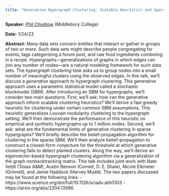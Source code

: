 ```yaml
---
title: "Generative Hypergraph Clustering: Scalable Heuristics and Sparse Thresholds"
---
```

**Speaker:** [Phil Chodrow](https://www.philchodrow.prof/) (Middlebury College)

**Date:** 1/24/23

**Abstract:** Many data sets concern entities that interact or gather in groups of two or more. Such data sets might describe people congregating for events, tags categorizing a forum post, and raw food ingredients combining in a recipe. Hypergraphs—generalizations of graphs in which edges can join any number of nodes—are a natural modeling framework for such data sets. The *hypergraph clustering task* asks us to group nodes into a small number of meaningful clusters using the observed edges. In this talk, we’ll discuss a *generative* approach to hypergraph clustering. This generative approach uses a parametric statistical model called a stochastic blockmodel (SBM). After introducing an SBM for hypergraphs, we’ll consider two main questions. First, we’ll ask: how can the generative approach inform scalable clustering heuristics? We’ll derive a fast greedy heuristic for clustering under certain common SBM assumptions. This heuristic generalizes Louvain modularity clustering to the hypergraph setting. We’ll then demonstrate the performance of this heuristic on empirical and synthetic hypergraphs up to 1 million nodes. Second, we’ll ask: what are the fundamental limits of generative clustering in sparse hypergraphs? We’ll briefly describe the belief-propagation algorithm for clustering in the sparse SBM. We’ll then analyze belief-propagation to construct a closed-form conjecture for the threshold at which generative clustering fails to detect planted clusters. Along the way, we’ll derive an eigenvector-based hypergraph clustering algorithm via a generalization of the graph nonbacktracking matrix. This talk includes joint work with Nate Veldt (Texas A&M), Austin Benson (Cornell, D. E. Shaw), Nicole Eikmeier (Grinnell), and Jamie Haddock (Harvey Mudd). The two papers discussed may be found at the following links: - https://www.science.org/doi/full/10.1126/sciadv.abh1303 - https://arxiv.org/abs/2204.13586.